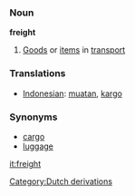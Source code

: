 === Noun ===

'''freight'''

# [[Good]]s or [[item]]s in [[transport]]

=== Translations ===
*[[Indonesian]]: [[muat|muatan]], [[kargo]]

=== Synonyms ===
*[[cargo]]
*[[luggage]]

[[it:freight]]
[[Category:Dutch derivations]]